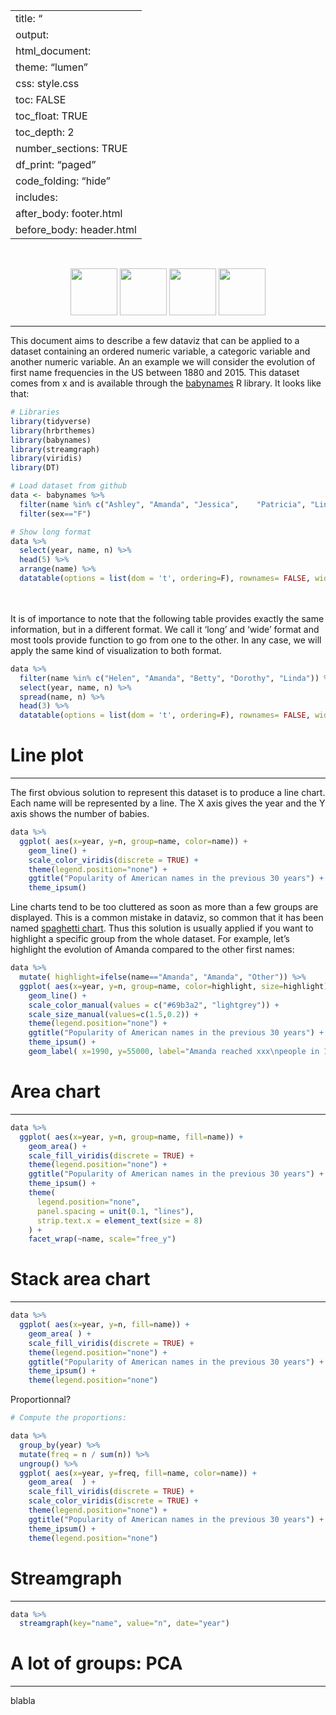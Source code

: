 
---
title: "<center><div class='mytitle'>Visualizing ordered numeric variables for different groups<br></div></center>"
output:
  html_document:
      theme: "lumen"
      css: style.css
      toc: FALSE
      toc_float: TRUE
      toc_depth: 2
      number_sections: TRUE
      df_print: "paged"
      code_folding: "hide"
      includes: 
        after_body: footer.html
        before_body: header.html
---


<div class="mycontent">

<br>
<center>
![](../img/section/Line150.png){width=75px}
![](../img/section/Area150.png){width=75px}
![](../img/section/Stackedarea150.png){width=75px}
![](../img/section/Stream150.png){width=75px}



</center>

***

This document aims to describe a few dataviz that can be applied to a dataset containing an ordered numeric variable, a categoric variable and another numeric variable. An an example we will consider the evolution of first name frequencies in the US between 1880 and 2015. This dataset comes from x and is available through the [babynames]() R library. It looks like that:

```r
# Libraries
library(tidyverse)
library(hrbrthemes)
library(babynames)
library(streamgraph)
library(viridis)
library(DT)

# Load dataset from github
data <- babynames %>% 
  filter(name %in% c("Ashley", "Amanda", "Jessica",    "Patricia", "Linda", "Deborah",   "Dorothy", "Betty", "Helen")) %>%
  filter(sex=="F")

# Show long format
data %>%
  select(year, name, n) %>%
  head(5) %>%
  arrange(name) %>%
  datatable(options = list(dom = 't', ordering=F), rownames= FALSE, width = "30px")
```

<br><br>
It is of importance to note that the following table provides exactly the same information, but in a different format. We call it 'long' and 'wide' format and most tools provide function to go from one to the other. In any case, we will apply the same kind of visualization to both format.
```r

data %>%
  filter(name %in% c("Helen", "Amanda", "Betty", "Dorothy", "Linda")) %>%
  select(year, name, n) %>%
  spread(name, n) %>%
  head(3) %>%
  datatable(options = list(dom = 't', ordering=F), rownames= FALSE, width = "30px")

```



# Line plot
***

The first obvious solution to represent this dataset is to produce a line chart. Each name will be represented by a line. The X axis gives the year and the Y axis shows the number of babies.
```r
data %>%
  ggplot( aes(x=year, y=n, group=name, color=name)) +
    geom_line() +
    scale_color_viridis(discrete = TRUE) +
    theme(legend.position="none") +
    ggtitle("Popularity of American names in the previous 30 years") +
    theme_ipsum()
```

Line charts tend to be too cluttered as soon as more than a few groups are displayed. This is a common mistake in dataviz, so common that it has been named [spaghetti chart](). Thus this solution is usually applied if you want to highlight a specific group from the whole dataset. For example, let's highlight the evolution of Amanda compared to the other first names:

```r
data %>%
  mutate( highlight=ifelse(name=="Amanda", "Amanda", "Other")) %>%
  ggplot( aes(x=year, y=n, group=name, color=highlight, size=highlight)) +
    geom_line() +
    scale_color_manual(values = c("#69b3a2", "lightgrey")) +
    scale_size_manual(values=c(1.5,0.2)) +
    theme(legend.position="none") +
    ggtitle("Popularity of American names in the previous 30 years") +
    theme_ipsum() +
    geom_label( x=1990, y=55000, label="Amanda reached xxx\npeople in 1970", size=4, color="#69b3a2")
```


# Area chart
***
```r
data %>%
  ggplot( aes(x=year, y=n, group=name, fill=name)) +
    geom_area() +
    scale_fill_viridis(discrete = TRUE) +
    theme(legend.position="none") +
    ggtitle("Popularity of American names in the previous 30 years") +
    theme_ipsum() +
    theme(
      legend.position="none",
      panel.spacing = unit(0.1, "lines"),
      strip.text.x = element_text(size = 8)
    ) +
    facet_wrap(~name, scale="free_y")
```



# Stack area chart
***
```r
data %>% 
  ggplot( aes(x=year, y=n, fill=name)) +
    geom_area( ) +
    scale_fill_viridis(discrete = TRUE) +
    theme(legend.position="none") +
    ggtitle("Popularity of American names in the previous 30 years") +
    theme_ipsum() +
    theme(legend.position="none")
```

Proportionnal?
```r
# Compute the proportions:

data %>% 
  group_by(year) %>%
  mutate(freq = n / sum(n)) %>%
  ungroup() %>%
  ggplot( aes(x=year, y=freq, fill=name, color=name)) +
    geom_area(  ) +
    scale_fill_viridis(discrete = TRUE) +
    scale_color_viridis(discrete = TRUE) +
    theme(legend.position="none") +
    ggtitle("Popularity of American names in the previous 30 years") +
    theme_ipsum() +
    theme(legend.position="none")
```




# Streamgraph
***
```r
data %>% 
  streamgraph(key="name", value="n", date="year")
```




# A lot of groups: PCA
***

blabla



</div>
